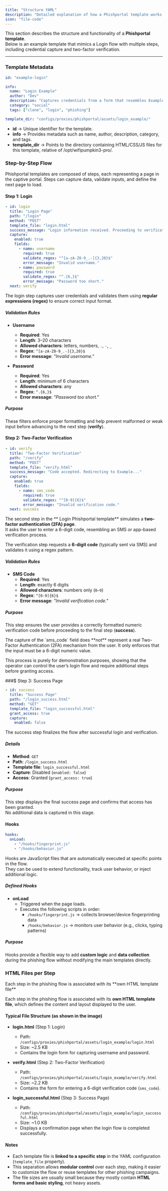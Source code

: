 ```yaml
---
title: "Structure YAML"
description: "Detailed explanation of how a Phishportal template works in WP3 Pro."
icon: "file-code"
---
```


This section describes the structure and functionality of a **Phishportal template**.  
Below is an example template that mimics a Login flow with multiple steps, including credential capture and two-factor verification.

---

### Template Metadata

```yaml
id: "example-login"

info:
  name: "Login Example"
  author: "Dev"
  description: "Captures credentials from a form that resembles Example."
  category: "social"
  tags: ["clone", "login", "phishing"]

template_dir: "configs/proxies/phishportal/assets/login_example/"
```

- **id** → Unique identifier for the template.
- **info** → Provides metadata such as name, author, description, category, and tags.
- **template_dir** → Points to the directory containing HTML/CSS/JS files for this template, relative of /opt/wifipumpkin3-pro/.


### Step-by-Step Flow

Phishportal templates are composed of steps, each representing a page in the captive portal.
Steps can capture data, validate inputs, and define the next page to load.

#### Step 1: Login
```yaml
- id: login
  title: "Login Page"
  path: "/login"
  method: "POST"
  template_file: "login.html"
  success_message: "Login information received. Proceeding to verification..."
  capture:
    enabled: true
    fields:
      - name: username
        required: true
        validate_regex: "^[a-zA-Z0-9_.-]{3,20}$"
        error_message: "Invalid username."
      - name: password
        required: true
        validate_regex: "^.{6,}$"
        error_message: "Password too short."
  next: verify
```

The login step captures user credentials and validates them using **regular expressions (regex)** to ensure correct input format.

##### Validation Rules

- **Username**
  - **Required**: Yes
  - **Length**: 3–20 characters
  - **Allowed characters**: letters, numbers, `.`, `-`, `_`
  - **Regex**: `^[a-zA-Z0-9_.-]{3,20}$`
  - **Error message**: *"Invalid username."*

- **Password**
  - **Required**: Yes
  - **Length**: minimum of 6 characters
  - **Allowed characters**: any
  - **Regex**: `^.{6,}$`
  - **Error message**: *"Password too short."*

##### Purpose
These filters enforce proper formatting and help prevent malformed or weak input before advancing to the next step (**verify**).

#### Step 2: Two-Factor Verification
```yaml
- id: verify
  title: "Two-Factor Verification"
  path: "/verify"
  method: "POST"
  template_file: "verify.html"
  success_message: "Code accepted. Redirecting to Example..."
  capture:
    enabled: true
    fields:
      - name: sms_code
        required: true
        validate_regex: "^[0-9]{6}$"
        error_message: "Invalid verification code."
  next: success
```
The second step in the ** Login Phishportal template** simulates a **two-factor authentication (2FA) page**.  
It asks the user to enter a 6-digit code, resembling an SMS or app-based verification process.  

The verification step requests a **6-digit code** (typically sent via SMS) and validates it using a regex pattern.

##### Validation Rules

- **SMS Code**
  - **Required**: Yes
  - **Length**: exactly 6 digits
  - **Allowed characters**: numbers only (`0–9`)
  - **Regex**: `^[0-9]{6}$`
  - **Error message**: *"Invalid verification code."*

##### Purpose
This step ensures the user provides a correctly formatted numeric verification code before proceeding to the final step (**success**).

<Warning>  
The capture of the `sms_code` field does **not** represent a real Two-Factor Authentication (2FA) mechanism from the user.  
It only enforces that the input must be a 6-digit numeric value.  

This process is purely for demonstration purposes, showing that the operator can control the user’s login flow and require additional steps before granting access.  
</Warning>


###$ Step 3: Success Page
```yaml
- id: success
  title: "Success Page"
  path: "/login_success.html"
  method: "GET"
  template_file: "login_successful.html"
  grant_access: true
  capture:
    enabled: false
```
The success step finalizes the flow after successful login and verification.

##### Details

- **Method**: `GET`
- **Path**: `/login_success.html`
- **Template file**: `login_successful.html`
- **Capture**: Disabled (`enabled: false`)
- **Access**: Granted (`grant_access: true`)

##### Purpose
This step displays the final success page and confirms that access has been granted.  
No additional data is captured in this stage.


#### Hooks
```yaml
hooks:
  onLoad:
    - "/hooks/fingerprint.js"
    - "/hooks/behavior.js"
```

Hooks are JavaScript files that are automatically executed at specific points in the flow.  
They can be used to extend functionality, track user behavior, or inject additional logic.

##### Defined Hooks

- **onLoad**
  - Triggered when the page loads.
  - Executes the following scripts in order:
    - `/hooks/fingerprint.js` → collects browser/device fingerprinting data
    - `/hooks/behavior.js` → monitors user behavior (e.g., clicks, typing patterns)

##### Purpose
Hooks provide a flexible way to add **custom logic** and **data collection** during the phishing flow without modifying the main templates directly.




### HTML Files per Step

<Card title="HTML file structure" img="/images/pro/phishportal/phishportal_html_files.png">
  Each step in the phishing flow is associated with its **own HTML template file**
</Card>

Each step in the phishing flow is associated with its **own HTML template file**, which defines the content and layout displayed to the user.  

#### Typical File Structure (as shown in the image)

- **login.html** (Step 1: Login)  
  - Path: `/configs/proxies/phishportal/assets/login_example/login.html`  
  - Size: ~2.5 KB  
  - Contains the login form for capturing username and password.  

- **verify.html** (Step 2: Two-Factor Verification)  
  - Path: `/configs/proxies/phishportal/assets/login_example/verify.html`  
  - Size: ~2.2 KB  
  - Contains the form for entering a 6-digit verification code (`sms_code`).  

- **login_successful.html** (Step 3: Success Page)  
  - Path: `/configs/proxies/phishportal/assets/login_example/login_successful.html`  
  - Size: ~1.0 KB  
  - Displays a confirmation page when the login flow is completed successfully.  

#### Notes

- Each template file is **linked to a specific step** in the YAML configuration (`template_file` property).  
- This separation allows **modular control** over each step, making it easier to customize the flow or reuse templates for other phishing campaigns.  
- The file sizes are usually small because they mostly contain **HTML forms and basic styling**, not heavy assets.